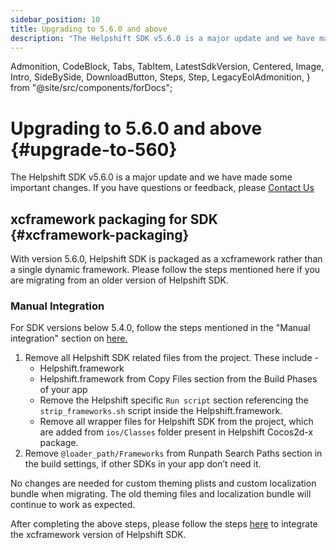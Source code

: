 ```yaml
---
sidebar_position: 10
title: Upgrading to 5.6.0 and above
description: "The Helpshift SDK v5.6.0 is a major update and we have made some important changes. If you have questions or feedback, please Contact Us"
---
```


  Admonition,
  CodeBlock,
  Tabs,
  TabItem,
  LatestSdkVersion,
  Centered,
  Image,
  Intro,
  SideBySide,
  DownloadButton,
  Steps,
  Step,
  LegacyEolAdmonition,
} from "@site/src/components/forDocs";

<LegacyEolAdmonition />

# Upgrading to 5.6.0 and above {#upgrade-to-560}

<Intro>

The Helpshift SDK v5.6.0 is a major update and we have made some important changes. If you have questions or feedback, please <a href="https://support.helpshift.com/kb/contact/" target="_blank">Contact Us</a>

</Intro>

## xcframework packaging for SDK {#xcframework-packaging}

With version 5.6.0, Helpshift SDK is packaged as a xcframework rather than a single dynamic framework. Please follow the steps mentioned here if you are migrating from an older version of Helpshift SDK.

### Manual Integration

<Admonition type="info" title="Note">

For SDK versions below 5.4.0, follow the steps mentioned in the "Manual integration" section on [here.](/cocos2d-x/upgrade-5.4.0-ios/#framework-packaging)

</Admonition>

1. Remove all Helpshift SDK related files from the project. These include -
   - Helpshift.framework
   - Helpshift.framework from Copy Files section from the Build Phases of your app
   - Remove the Helpshift specific `Run script` section referencing the `strip_frameworks.sh` script inside the Helpshift.framework.
   - Remove all wrapper files for Helpshift SDK from the project, which are added from `ios/Classes` folder present in Helpshift Cocos2d-x package.
2. Remove `@loader_path/Frameworks` from Runpath Search Paths section in the build settings, if other SDKs in your app don’t need it.

<Admonition type="info" title="Note">

No changes are needed for custom theming plists and custom localization bundle when migrating. The old theming files and localization bundle will continue to work as expected.

</Admonition>

After completing the above steps, please follow the steps [here](/cocos2d-x/getting-started-ios#adding-ios) to integrate the xcframework version of Helpshift SDK.
